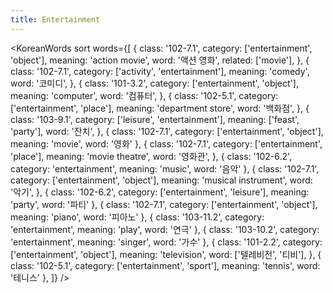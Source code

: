 ```yaml
---
title: Entertainment
---
```



<KoreanWords
  sort
  words={[
    {
      class: '102-7.1',
      category: ['entertainment', 'object'],
      meaning: 'action movie',
      word: '액션 영화',
      related: ['movie'],
    },
    {
      class: '102-7.1',
      category: ['activity', 'entertainment'],
      meaning: 'comedy',
      word: '코미디',
    },
    {
      class: '101-3.2',
      category: ['entertainment', 'object'],
      meaning: 'computer',
      word: '컴퓨터',
    },
    {
      class: '102-5.1',
      category: ['entertainment', 'place'],
      meaning: 'department store',
      word: '백화점',
    },
    {
      class: '103-9.1',
      category: ['leisure', 'entertainment'],
      meaning: ['feast', 'party'],
      word: '잔치',
    },
    { class: '102-7.1', category: ['entertainment', 'object'], meaning: 'movie', word: '영화' },
    {
      class: '102-7.1',
      category: ['entertainment', 'place'],
      meaning: 'movie theatre',
      word: '영화관',
    },
    { class: '102-6.2', category: 'entertainment', meaning: 'music', word: '음악' },
    {
      class: '102-7.1',
      category: ['entertainment', 'object'],
      meaning: 'musical instrument',
      word: '악기',
    },
    { class: '102-6.2', category: ['entertainment', 'leisure'], meaning: 'party', word: '파티' },
    { class: '102-7.1', category: ['entertainment', 'object'], meaning: 'piano', word: '피아노' },
    { class: '103-11.2', category: 'entertainment', meaning: 'play', word: '연극' },
    { class: '103-10.2', category: 'entertainment', meaning: 'singer', word: '가수' },
    {
      class: '101-2.2',
      category: ['entertainment', 'object'],
      meaning: 'television',
      word: ['텔레비전', '티비'],
    },
    { class: '102-5.1', category: ['entertainment', 'sport'], meaning: 'tennis', word: '테니스' },
  ]}
/>
